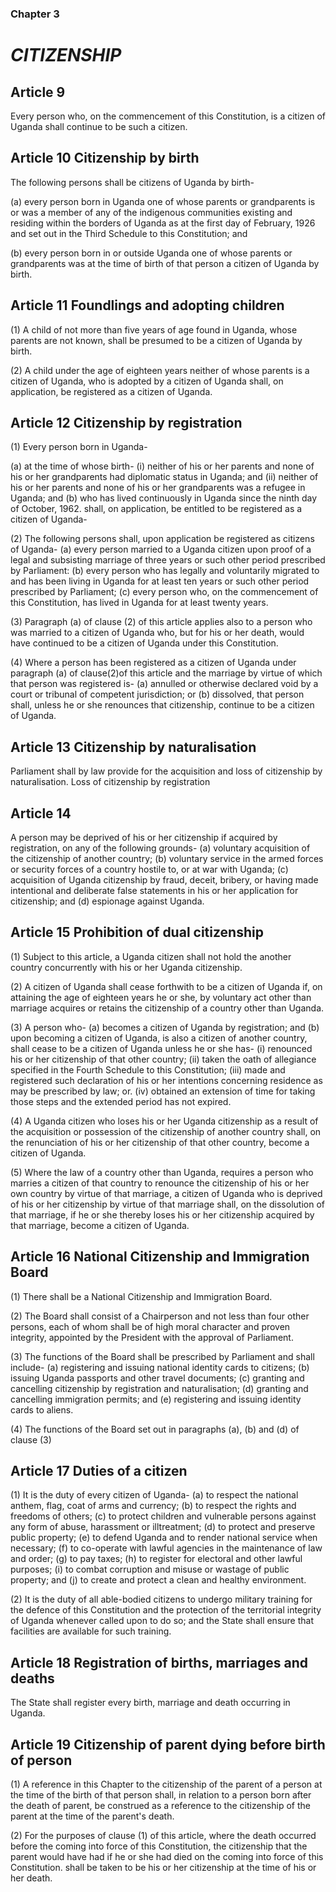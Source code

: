 ### Chapter 3
# *CITIZENSHIP*

## Article 9
Every person who, on the commencement of this Constitution, is a citizen of Uganda shall
continue to be such a citizen.

## Article 10 Citizenship by birth
The following persons shall be citizens of Uganda by birth-

(a) every person born in Uganda one of whose parents or grandparents is or was a member of
any of the indigenous communities existing and residing within the borders of Uganda as at the
first day of February, 1926 and set out in the Third Schedule to this Constitution; and

(b) every person born in or outside Uganda one of whose parents or grandparents was at the
time of birth of that person a citizen of Uganda by birth.

## Article 11 Foundlings and adopting children
(1) A child of not more than five years of age found in Uganda, whose parents are not known,
shall be presumed to be a citizen of Uganda by birth.

(2) A child under the age of eighteen years neither of whose parents is a citizen of Uganda, who
is adopted by a citizen of Uganda shall, on application, be registered as a citizen of Uganda.

## Article 12 Citizenship by registration
(1) Every person born in Uganda-

(a) at the time of whose birth-
(i) neither of his or her parents and none of his or her grandparents had diplomatic status in
Uganda; and
(ii) neither of his or her parents and none of his or her grandparents was a refugee in Uganda;
and
(b) who has lived continuously in Uganda since the ninth day of October, 1962. shall, on
application, be entitled to be registered as a citizen of Uganda-

(2) The following persons shall, upon application be registered as citizens of Uganda-
(a) every person married to a Uganda citizen upon proof of a legal and subsisting marriage of
three years or such other period prescribed by Parliament:
(b) every person who has legally and voluntarily migrated to and has been living in Uganda for at
least ten years or such other period prescribed by Parliament;
(c) every person who, on the commencement of this Constitution, has lived in Uganda for at least
twenty years.

(3) Paragraph (a) of clause (2) of this article applies also to a person who was married to a citizen
of Uganda who, but for his or her death, would have continued to be a citizen of Uganda under
this Constitution.

(4) Where a person has been registered as a citizen of Uganda under paragraph (a) of
clause(2)of this article and the marriage by virtue of which that person was registered is-
(a) annulled or otherwise declared void by a court or tribunal of competent jurisdiction; or
(b) dissolved, that person shall, unless he or she renounces that citizenship, continue to be a
citizen of Uganda.

## Article 13 Citizenship by naturalisation
Parliament shall by law provide for the acquisition and loss of citizenship by naturalisation.
Loss of citizenship by registration

## Article 14
A person may be deprived of his or her citizenship if acquired by registration, on any of the
following grounds-
(a) voluntary acquisition of the citizenship of another country;
(b) voluntary service in the armed forces or security forces of a country hostile to, or at war with
Uganda;
(c) acquisition of Uganda citizenship by fraud, deceit, bribery, or having made intentional and
deliberate false statements in his or her application for citizenship; and
(d) espionage against Uganda.

## Article 15 Prohibition of dual citizenship
(1) Subject to this article, a Uganda citizen shall not hold the another country concurrently with his
or her Uganda citizenship.

(2) A citizen of Uganda shall cease forthwith to be a citizen of Uganda if, on attaining the age of
eighteen years he or she, by voluntary act other than marriage acquires or retains the citizenship
of a country other than Uganda.

(3) A person who-
(a) becomes a citizen of Uganda by registration; and
(b) upon becoming a citizen of Uganda, is also a citizen of another country, shall cease to be a
citizen of Uganda unless he or she has-
(i) renounced his or her citizenship of that other country;
(ii) taken the oath of allegiance specified in the Fourth Schedule to this Constitution;
(iii) made and registered such declaration of his or her intentions concerning residence as may be
prescribed by law; or.
(iv) obtained an extension of time for taking those steps and the extended period has not
expired.

(4) A Uganda citizen who loses his or her Uganda citizenship as a result of the acquisition or
possession of the citizenship of another country shall, on the renunciation of his or her citizenship
of that other country, become a citizen of Uganda.

(5) Where the law of a country other than Uganda, requires a person who marries a citizen of that
country to renounce the citizenship of his or her own country by virtue of that marriage, a citizen
of Uganda who is deprived of his or her citizenship by virtue of that marriage shall, on the
dissolution of that marriage, if he or she thereby loses his or her citizenship acquired by that
marriage, become a citizen of Uganda.

## Article 16 National Citizenship and Immigration Board
(1) There shall be a National Citizenship and Immigration Board.

(2) The Board shall consist of a Chairperson and not less than four other persons, each of whom
shall be of high moral character and proven integrity, appointed by the President with the
approval of Parliament.

(3) The functions of the Board shall be prescribed by Parliament and shall include-
(a) registering and issuing national identity cards to citizens;
(b) issuing Uganda passports and other travel documents;
(c) granting and cancelling citizenship by registration and naturalisation;
(d) granting and cancelling immigration permits; and
(e) registering and issuing identity cards to aliens.

(4) The functions of the Board set out in paragraphs (a), (b) and (d) of clause (3)

## Article 17 Duties of a citizen
(1) It is the duty of every citizen of Uganda-
(a) to respect the national anthem, flag, coat of arms and currency;
(b) to respect the rights and freedoms of others;
(c) to protect children and vulnerable persons against any form of abuse, harassment or illtreatment;
(d) to protect and preserve public property;
(e) to defend Uganda and to render national service when necessary;
(f) to co-operate with lawful agencies in the maintenance of law and order;
(g) to pay taxes;
(h) to register for electoral and other lawful purposes;
(i) to combat corruption and misuse or wastage of public property; and
(j) to create and protect a clean and healthy environment.

(2) It is the duty of all able-bodied citizens to undergo military training for the defence of this
Constitution and the protection of the territorial integrity of Uganda whenever called upon to do
so; and the State shall ensure that facilities are available for such training.

## Article 18 Registration of births, marriages and deaths
The State shall register every birth, marriage and death occurring in Uganda.

## Article 19 Citizenship of parent dying before birth of person
(1) A reference in this Chapter to the citizenship of the parent of a person at the time of the birth
of that person shall, in relation to a person born after the death of parent, be construed as a
reference to the citizenship of the parent at the time of the parent's death.

(2) For the purposes of clause (1) of this article, where the death occurred before the coming into
force of this Constitution, the citizenship that the parent would have had if he or she had died on
the coming into force of this Constitution. shall be taken to be his or her citizenship at the time of
his or her death. 
